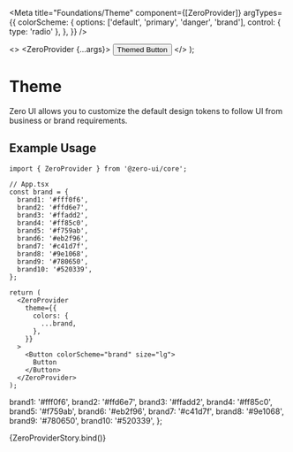 
<Meta
  title="Foundations/Theme"
  component={[ZeroProvider]}
  argTypes={{
    colorScheme: {
      options: ['default', 'primary', 'danger', 'brand'],
      control: { type: 'radio' },
    },
  }}
/>

  <>
    <ZeroProvider {...args}>
      <Button colorScheme={colorScheme} size="lg">
        Themed Button
      </Button>
    </ZeroProvider>
  </>
);

# Theme

Zero UI allows you to customize the default design tokens to follow UI from business or brand requirements.

## Example Usage

```tsx
import { ZeroProvider } from '@zero-ui/core';

// App.tsx
const brand = {
  brand1: '#fff0f6',
  brand2: '#ffd6e7',
  brand3: '#ffadd2',
  brand4: '#ff85c0',
  brand5: '#f759ab',
  brand6: '#eb2f96',
  brand7: '#c41d7f',
  brand8: '#9e1068',
  brand9: '#780650',
  brand10: '#520339',
};

return (
  <ZeroProvider
    theme={{
      colors: {
        ...brand,
      },
    }}
  >
    <Button colorScheme="brand" size="lg">
      Button
    </Button>
  </ZeroProvider>
);
```

  brand1: '#fff0f6',
  brand2: '#ffd6e7',
  brand3: '#ffadd2',
  brand4: '#ff85c0',
  brand5: '#f759ab',
  brand6: '#eb2f96',
  brand7: '#c41d7f',
  brand8: '#9e1068',
  brand9: '#780650',
  brand10: '#520339',
};

<Canvas columns={2} withSource="close">
  <Story
    name="Theme"
    args={{
      theme: {
        colors: {
          ...brand,
        },
      },
      colorScheme: 'brand',
    }}
  >
    {ZeroProviderStory.bind()}
  </Story>
</Canvas>

<ArgsTable of={ZeroProvider} />
